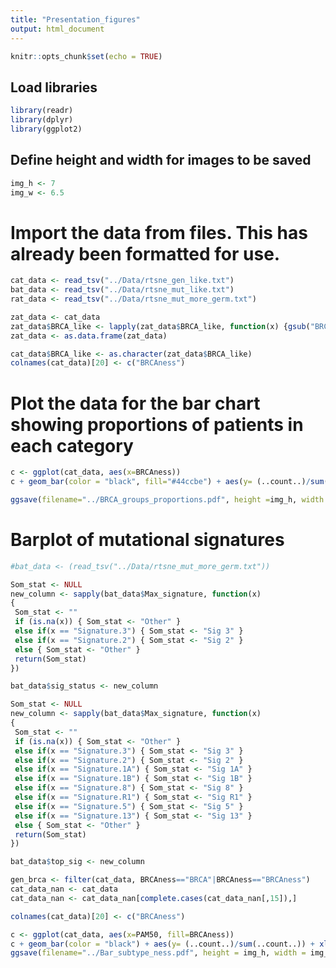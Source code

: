```yaml
---
title: "Presentation_figures"
output: html_document
---
```


```r
knitr::opts_chunk$set(echo = TRUE)
```

## Load libraries

```r
library(readr)
library(dplyr)
library(ggplot2)
```

## Define height and width for images to be saved

```r
img_h <- 7
img_w <- 6.5
```

# Import the data from files. This has already been formatted for use.

```r
cat_data <- read_tsv("../Data/rtsne_gen_like.txt")
bat_data <- read_tsv("../Data/rtsne_mut_like.txt")
rat_data <- read_tsv("../Data/rtsne_mut_more_germ.txt")
```

```r
zat_data <- cat_data
zat_data$BRCA_like <- lapply(zat_data$BRCA_like, function(x) {gsub("BRCA_like", "BRCAness", x) })
zat_data <- as.data.frame(zat_data)

cat_data$BRCA_like <- as.character(zat_data$BRCA_like)
colnames(cat_data)[20] <- c("BRCAness")
```

# Plot the data for the bar chart showing proportions of patients in each category

```r
c <- ggplot(cat_data, aes(x=BRCAness))
c + geom_bar(color = "black", fill="#44ccbe") + aes(y= (..count..)/sum(..count..)) + xlab("") + ylab("Proportion of samples") + theme(text = element_text(size=36)) + theme_bw()

ggsave(filename="../BRCA_groups_proportions.pdf", height =img_h, width =img_w, units = "in")
```

# Barplot of mutational signatures

```r
#bat_data <- (read_tsv("../Data/rtsne_mut_more_germ.txt"))

Som_stat <- NULL
new_column <- sapply(bat_data$Max_signature, function(x)
{
 Som_stat <- ""
 if (is.na(x)) { Som_stat <- "Other" }
 else if(x == "Signature.3") { Som_stat <- "Sig 3" }
 else if(x == "Signature.2") { Som_stat <- "Sig 2" }
 else { Som_stat <- "Other" }
 return(Som_stat)
})

bat_data$sig_status <- new_column

Som_stat <- NULL
new_column <- sapply(bat_data$Max_signature, function(x)
{
 Som_stat <- ""
 if (is.na(x)) { Som_stat <- "Other" }
 else if(x == "Signature.3") { Som_stat <- "Sig 3" }
 else if(x == "Signature.2") { Som_stat <- "Sig 2" }
 else if(x == "Signature.1A") { Som_stat <- "Sig 1A" }
 else if(x == "Signature.1B") { Som_stat <- "Sig 1B" }
 else if(x == "Signature.8") { Som_stat <- "Sig 8" }
 else if(x == "Signature.R1") { Som_stat <- "Sig R1" }
 else if(x == "Signature.5") { Som_stat <- "Sig 5" }
 else if(x == "Signature.13") { Som_stat <- "Sig 13" }
 else { Som_stat <- "Other" }
 return(Som_stat)
})

bat_data$top_sig <- new_column
```

```r
gen_brca <- filter(cat_data, BRCAness=="BRCA"|BRCAness=="BRCAness")
cat_data_nan <- cat_data
cat_data_nan <- cat_data_nan[complete.cases(cat_data_nan[,15]),]

colnames(cat_data)[20] <- c("BRCAness")

c <- ggplot(cat_data, aes(x=PAM50, fill=BRCAness))
c + geom_bar(color = "black") + aes(y= (..count..)/sum(..count..)) + xlab("Cancer subtype") + ylab("Proportion") + theme(text = element_text(size=24)) + scale_fill_brewer() + labs(fill="")
ggsave(filename="../Bar_subtype_ness.pdf", height = img_h, width = img_w, units = "in")

```

